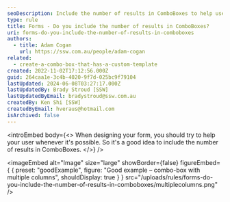 ```yaml
---
seoDescription: Include the number of results in ComboBoxes to help users quickly identify available options and make informed decisions.
type: rule
title: Forms - Do you include the number of results in ComboBoxes?
uri: forms-do-you-include-the-number-of-results-in-comboboxes
authors:
  - title: Adam Cogan
    url: https://ssw.com.au/people/adam-cogan
related:
  - create-a-combo-box-that-has-a-custom-template
created: 2022-11-02T17:12:56.000Z
guid: 264caa1e-3c4b-4020-9f7d-025bc9f79104
lastUpdated: 2024-06-08T03:27:17.000Z
lastUpdatedBy: Brady Stroud [SSW]
lastUpdatedByEmail: bradystroud@ssw.com.au
createdBy: Ken Shi [SSW]
createdByEmail: hveraus@hotmail.com
isArchived: false
---
```


<introEmbed
  body={<>
When designing your form, you should try to help your user whenever it's possible. So it's a good idea to include the number of results in ComboBoxes.
  </>}
/>

<imageEmbed
  alt="Image"
  size="large"
  showBorder={false}
  figureEmbed={ {
    preset: "goodExample",
    figure: "Good example – combo-box with multiple columns",
    shouldDisplay: true
  } }
  src="/uploads/rules/forms-do-you-include-the-number-of-results-in-comboboxes/multiplecolumns.png"
/>
